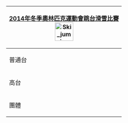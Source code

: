 {| style="float:right; clear:right; padding:0.3em; margin-left:15px; border:1px solid #B8C7D9; background:#f5faff; text-align:left; font-size:90%; line-height:1.5em"
|- style="background:#cedff2; text-align:center;"
!colspan=5|[[2014年冬季奧林匹克運動會跳台滑雪比賽]]<br>[[Image:Ski jumping pictogram.svg|50px]]
|-
|普通台
|&nbsp;
|[[2014年冬季奧林匹克運動會跳台滑雪比賽－男子個人普通台|男子]]
|&nbsp;
|[[2014年冬季奧林匹克運動會跳台滑雪比賽－女子個人普通台|女子]]
|-
|高台
|
|[[2014年冬季奧林匹克運動會跳台滑雪比賽－男子個人高台|男子]]
|-
|團體
|
|[[2014年冬季奧林匹克運動會跳台滑雪比賽－男子團體高台|男子]]
| 
|}<noinclude>
[[Category:2014年冬季奧林匹克運動會跳台滑雪比賽|{{PAGENAME}}]]
</noinclude>